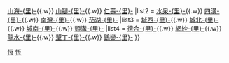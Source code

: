 {{Navbox
|name= 屏東縣恆春鎮行政區劃
|title = [[屏東縣]][[恆春鎮]]行政區劃
|image = [[File:Hengchun villages.svg|80px]]
|style = width:400px
|above =
|list1 = [[大光里 (恆春鎮)|大光-{里}-]]{{.w}} [[山海里|山海-{里}-]]{{.w}} [[山腳里|山腳-{里}-]]{{.w}} [[仁壽里 (恆春鎮)|仁壽-{里}-]]
|list2 = [[水泉里|水泉-{里}-]]{{.w}} [[四溝里|四溝-{里}-]]{{.w}} [[南灣里 (屏東縣)|南灣-{里}-]]{{.w}} [[茄湖里|茄湖-{里}-]]
|list3 = [[城西里|城西-{里}-]]{{.w}} [[城北里|城北-{里}-]]{{.w}} [[城南里|城南-{里}-]]{{.w}} [[頭溝里|頭溝-{里}-]]
|list4 = [[德合里|德合-{里}-]]{{.w}} [[網紗里|網紗-{里}-]]{{.w}} [[龍水里|龍水-{里}-]]{{.w}} [[墾丁里|墾丁-{里}-]]{{.w}} [[鵝鑾里|鵝鑾-{里}-]]
}}
<noinclude>
[[Category:屏東縣的村和里|恆]]
[[Category:恆春鎮行政區劃|恆]]
[[Category:台灣行政區劃模板|{{PAGENAME}}]]
</noinclude>